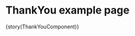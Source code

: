 

<Meta title="Pages/ThankYou"
  component={ThankYouComponent}
/>

# ThankYou example page 


<Preview>
  <Story 
    name='ThankYou' 
    inline 
    parameters={params(ThankYouComponent)}
  >
    {story(ThankYouComponent)}
  </Story>
</Preview>
